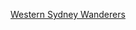 {{Commonscat|Players of Western Sydney Wanderers FC}}

[[Category:效力澳洲球會的球員|Western Sydney Wanderers]]
